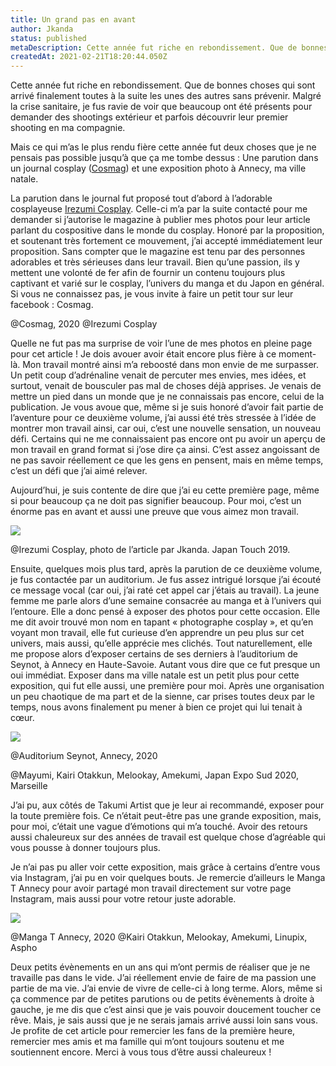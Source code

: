 ```yaml
---
title: Un grand pas en avant
author: Jkanda
status: published
metaDescription: Cette année fut riche en rebondissement. Que de bonnes choses qui sont arrivé finalement toutes à la suite les unes des autres sans prévenir. Malgré la crise sanitaire, je fus ravie de voir que beaucoup ont été présents pour demander des shootings extérieur et parfois découvrir leur premier shooting en ma compagnie.
createdAt: 2021-02-21T18:20:44.050Z
---
```


Cette année fut riche en rebondissement. Que de bonnes choses qui sont arrivé finalement toutes à la suite les unes des autres sans prévenir. Malgré la crise sanitaire, je fus ravie de voir que beaucoup ont été présents pour demander des shootings extérieur et parfois découvrir leur premier shooting en ma compagnie.



Mais ce qui m’as le plus rendu fière cette année fut deux choses que je ne pensais pas possible jusqu’à que ça me tombe dessus : Une parution dans un journal cosplay ([Cosmag](https://www.facebook.com/CosMag.Officiel)) et une exposition photo à Annecy, ma ville natale.



La parution dans le journal fut proposé tout d’abord à l’adorable cosplayeuse [Irezumi Cosplay](https://jkanda.fr/cosplayers/irezumi-cosplay). Celle-ci m’a par la suite contacté pour me demander si j’autorise le magazine à publier mes photos pour leur article parlant du cospositive dans le monde du cosplay. Honoré par la proposition, et soutenant très fortement ce mouvement, j’ai accepté immédiatement leur proposition. Sans compter que le magazine est tenu par des personnes adorables et très sérieuses dans leur travail. Bien qu’une passion, ils y mettent une volonté de fer afin de fournir un contenu toujours plus captivant et varié sur le cosplay, l’univers du manga et du Japon en général. Si vous ne connaissez pas, je vous invite à faire un petit tour sur leur facebook : Cosmag.



[](https://s3.fr-par.scw.cloud/assets.blog.jkanda/IMG_20210103_130013.jpg)

@Cosmag, 2020 @Irezumi Cosplay



Quelle ne fut pas ma surprise de voir l’une de mes photos en pleine page pour cet article ! Je dois avouer avoir était encore plus fière à ce moment-là. Mon travail montré ainsi m’a reboosté dans mon envie de me surpasser. Un petit coup d’adrénaline venait de percuter mes envies, mes idées, et surtout, venait de bousculer pas mal de choses déjà apprises. Je venais de mettre un pied dans un monde que je ne connaissais pas encore, celui de la publication. Je vous avoue que, même si je suis honoré d’avoir fait partie de l’aventure pour ce deuxième volume, j’ai aussi été très stressée à l’idée de montrer mon travail ainsi, car oui, c’est une nouvelle sensation, un nouveau défi. Certains qui ne me connaissaient pas encore ont pu avoir un aperçu de mon travail en grand format si j’ose dire ça ainsi. C’est assez angoissant de ne pas savoir réellement ce que les gens en pensent, mais en même temps, c’est un défi que j’ai aimé relever.



Aujourd’hui, je suis contente de dire que j’ai eu cette première page, même si pour beaucoup ça ne doit pas signifier beaucoup. Pour moi, c’est un énorme pas en avant et aussi une preuve que vous aimez mon travail.



![](https://s3.fr-par.scw.cloud/assets.blog.jkanda/JK_DSC_0156-3-Modifier_200105.jpg)

@Irezumi Cosplay, photo de l’article par Jkanda. Japan Touch 2019.



Ensuite, quelques mois plus tard, après la parution de ce deuxième volume, je fus contactée par un auditorium. Je fus assez intrigué lorsque j’ai écouté ce message vocal (car oui, j’ai raté cet appel car j’étais au travail). La jeune femme me parle alors d’une semaine consacrée au manga et à l’univers qui l’entoure. Elle a donc pensé à exposer des photos pour cette occasion. Elle me dit avoir trouvé mon nom en tapant « photographe cosplay », et qu’en voyant mon travail, elle fut curieuse d’en apprendre un peu plus sur cet univers, mais aussi, qu’elle apprécie mes clichés. Tout naturellement, elle me propose alors d’exposer certains de ses derniers à l’auditorium de Seynot, à Annecy en Haute-Savoie. Autant vous dire que ce fut presque un oui immédiat. Exposer dans ma ville natale est un petit plus pour cette exposition, qui fut elle aussi, une première pour moi. Après une organisation un peu chaotique de ma part et de la sienne, car prises toutes deux par le temps, nous avons finalement pu mener à bien ce projet qui lui tenait à cœur.



![](https://s3.fr-par.scw.cloud/assets.blog.jkanda/IMG_0490.JPG)

@Auditorium Seynot, Annecy, 2020

@Mayumi, Kairi Otakkun, Melookay, Amekumi, Japan Expo Sud 2020, Marseille



J’ai pu, aux côtés de Takumi Artist que je leur ai recommandé, exposer pour la toute première fois. Ce n’était peut-être pas une grande exposition, mais, pour moi, c’était une vague d’émotions qui m’a touché. Avoir des retours aussi chaleureux sur des années de travail est quelque chose d’agréable qui vous pousse à donner toujours plus.



Je n’ai pas pu aller voir cette exposition, mais grâce à certains d’entre vous via Instagram, j’ai pu en voir quelques bouts. Je remercie d’ailleurs le Manga T Annecy pour avoir partagé mon travail directement sur votre page Instagram, mais aussi pour votre retour juste adorable.



![](https://s3.fr-par.scw.cloud/assets.blog.jkanda/Manga-t-Annecy.jpg)

@Manga T Annecy, 2020 @Kairi Otakkun, Melookay, Amekumi, Linupix, Aspho



Deux petits évènements en un ans qui m’ont permis de réaliser que je ne travaille pas dans le vide. J’ai réellement envie de faire de ma passion une partie de ma vie. J’ai envie de vivre de celle-ci à long terme. Alors, même si ça commence par de petites parutions ou de petits évènements à droite à gauche, je me dis que c’est ainsi que je vais pouvoir doucement toucher ce rêve. Mais, je sais aussi que je ne serais jamais arrivé aussi loin sans vous. Je profite de cet article pour remercier les fans de la première heure, remercier mes amis et ma famille qui m’ont toujours soutenu et me soutiennent encore. Merci à vous tous d’être aussi chaleureux !
